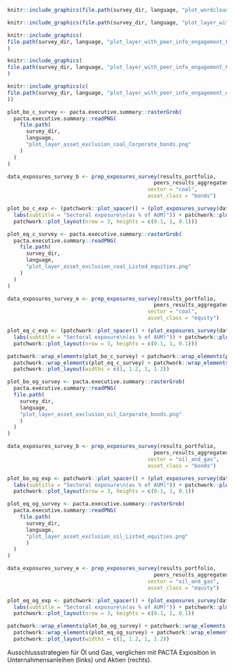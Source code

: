 ```{=latex}

\section{Umfrage zu Klimamassnahmen}

Dieser Abschnitt bietet Einblicke in die Wirksamkeit von Klimamassnahmen auf institutioneller Ebene. Die Ergebnisse basieren auf der ergänzenden qualitativen Umfrage zu Klimamassnahmen. Die Umfrageergebnisse werden mit den Ergebnissen der Peers und den quantitativen Ergebnissen dieses Portfolios verglichen. Bitte beachten Sie, dass die Antworten der Umfrageteilnehmenden auf eigenen Angaben beruhen und nicht von 2DII, RMI und WP überprüft wurden.

\fbox{\begin{minipage}{\textwidth}
\textbf{Erläuterungen zu den unten dargestellten Zielscheibendiagrammen:} Die Zielscheibendiagramme sind neue grafische Darstellungen, die Ihre klimarelevanten Massnahmen abbilden. Jeder Kreis steht für eine klimarelevante Massnahme und ist farblich gekennzeichnet, wenn die Massnahme umgesetzt wurde. Der Wirksamkeitsgrad der Massnahmen nimmt vom äusseren zum inneren Ring und mit der Farbintensität zu. Je mehr Kreise vom äusseren zum inneren Kreis farblich markiert sind, desto ambitionierter sind die Klimamassnahmen Ihrer Institution. Weitere Informationen zu den einzelnen in den Kreisen dargestellten Massnahmen finden Sie im Annex. 
\end{minipage}
}

\begin{esbox}{Initiativen, Klimastrategie und Berichterstattung}[\engagementImage]

Auf der linken Seite sehen Sie die Initiativen, an denen Sie beteiligt sind. Je grösser die Schriftgrösse, desto mehr Peers sind daran beteiligt. In der Mitte sehen Sie ein Zielscheibendiagramm, das Ihre Klimastrategie darstellt. Auf der rechten Seite sehen Sie, wie viele Ihrer Peers alle drei Klimastrategien anwenden, was als Best Practice gilt.

\begin{center}
\begin{minipage}{0.4\textwidth}
```

```r
knitr::include_graphics(file.path(survey_dir, language, "plot_wordcloud.png"))
```

```{=latex}
\end{minipage}%
\hspace{0.15\textwidth}
\begin{minipage}{0.4\textwidth}
```


```r
knitr::include_graphics(file.path(survey_dir, language, "plot_layer_with_peer_info_climate_goals.png"))
```

```{=latex}

\end{minipage}%
\end{center}

(Links) Initiativen, an denen Sie (dunkelblau) und Ihre Peers (hellblau) beteiligt sind. (Rechts) Von Ihnen angewandte Klimastrategien im Vergleich zu denen Ihrer Peers.

\end{esbox}

\begin{esbox}{Engagement bei Portfoliounternehmen nach Sektor}[\engagementImage]

Untersuchungen zeigen, dass Engagement eine der effektivsten Methoden zur Verbesserung der Klimaausrichtung von investierten Unternehmen ist. Die nachstehenden Zielscheibendiagramme zeigen Ihre Engagement-Massnahmen für drei klimarelevante Sektoren und ergänzen damit den vorherigen Abschnitt zur Klimaausrichtung. Daneben wird der Anteil der Peers angegeben, die Best Practices umsetzen, d. h. alle Ebenen abdecken.

\begin{center}
\begin{minipage}{0.3\textwidth}
```

```r
knitr::include_graphics(
file.path(survey_dir, language, "plot_layer_with_peer_info_engagement_Fossil_Fuels.png")
)
```

```{=latex}
\end{minipage}%
\begin{minipage}{0.3\textwidth}
```


```r
knitr::include_graphics(
file.path(survey_dir, language, "plot_layer_with_peer_info_engagement_Power.png")
)
```

```{=latex}
\end{minipage}%
\begin{minipage}{0.3\textwidth}
```


```r
knitr::include_graphics(c(
file.path(survey_dir, language, "plot_layer_with_peer_info_engagement_Automotive.png")
))
```

```{=latex}
\end{minipage}%

Engagement und Peer-Vergleich je Sektor. Links: Fossile Brennstoffe, Mitte: Automobilindustrie, Rechts: Stromerzeigung.

\end{center}

\end{esbox}

\begin{esbox}{Negativ-Screening vs. PACTA-Exposition gegenüber der fossilen Energiebranche}[\engagementImage]

In diesen Grafiken werden die gemeldeten Klimastrategien mit der Exposition gegenüber dem Kohlebergbau sowie der Öl- und Gasförderung verglichen. Wenn Ausschlussstrategien auf institutioneller Ebene angewendet werden, dürfte die Exposition gegenüber diesen Technologien im Vergleich zu den Portfolios Ihrer Peers gleich Null oder sehr gering sein.

\begin{center}
```

```r
plot_bo_c_survey <- pacta.executive.summary::rasterGrob(
  pacta.executive.summary::readPNG(
    file.path(
      survey_dir, 
      language, 
      "plot_layer_asset_exclusion_coal_Corporate_bonds.png"
    )
  )
)

data_exposures_survey_b <- prep_exposures_survey(results_portfolio,
                                               peers_results_aggregated,
                                             sector = "coal",
                                             asset_class = "bonds")

plot_bo_c_exp <- (patchwork::plot_spacer() + (plot_exposures_survey(data_exposures_survey_b) +
  labs(subtitle = "Sectoral exposure\n(as % of AUM)")) + patchwork::plot_spacer() +
  patchwork::plot_layout(nrow = 3, heights = c(0.1, 1, 0.1)))

plot_eq_c_survey <- pacta.executive.summary::rasterGrob(
  pacta.executive.summary::readPNG(
    file.path(
      survey_dir, 
      language, 
      "plot_layer_asset_exclusion_coal_Listed_equities.png"
    )
  )
)

data_exposures_survey_e <- prep_exposures_survey(results_portfolio, 
                                               peers_results_aggregated,
                                             sector = "coal",
                                             asset_class = "equity")

plot_eq_c_exp <- (patchwork::plot_spacer() + (plot_exposures_survey(data_exposures_survey_e) +
  labs(subtitle = "Sectoral exposure\n(as % of AUM)")) + patchwork::plot_spacer() +
  patchwork::plot_layout(nrow = 3, heights = c(0.1, 1, 0.1)))

patchwork::wrap_elements(plot_bo_c_survey) + patchwork::wrap_elements(plot_bo_c_exp) +
  patchwork::wrap_elements(plot_eq_c_survey) + patchwork::wrap_elements(plot_eq_c_exp) +
  patchwork::plot_layout(widths = c(1, 1.2, 1, 1.2))
```

```{=latex}

Ausschlussstrategien für Kohle, verglichen mit PACTA Exposition in Unternahmensanleihen (links) und Aktien (rechts).

```


```r
plot_bo_og_survey <- pacta.executive.summary::rasterGrob(
  pacta.executive.summary::readPNG(
  file.path(
    survey_dir, 
    language, 
    "plot_layer_asset_exclusion_oil_Corporate_bonds.png"
    )
  )
)

data_exposures_survey_b <- prep_exposures_survey(results_portfolio, 
                                               peers_results_aggregated,
                                             sector = "oil_and_gas",
                                             asset_class = "bonds")

plot_bo_og_exp <- patchwork::plot_spacer() + (plot_exposures_survey(data_exposures_survey_b) +
  labs(subtitle = "Sectoral exposure\n(as % of AUM)")) + patchwork::plot_spacer() +
  patchwork::plot_layout(nrow = 3, heights = c(0.1, 1, 0.1))

plot_eq_og_survey <- pacta.executive.summary::rasterGrob(
  pacta.executive.summary::readPNG(
    file.path(
      survey_dir, 
      language, 
      "plot_layer_asset_exclusion_oil_Listed_equities.png"
      )
  )
)

data_exposures_survey_e <- prep_exposures_survey(results_portfolio, 
                                               peers_results_aggregated,
                                             sector = "oil_and_gas",
                                             asset_class = "equity")

plot_eq_og_exp <- patchwork::plot_spacer() + (plot_exposures_survey(data_exposures_survey_e) +
  labs(subtitle = "Sectoral exposure\n(as % of AUM)")) + patchwork::plot_spacer() +
  patchwork::plot_layout(nrow = 3, heights = c(0.1, 1, 0.1))

patchwork::wrap_elements(plot_bo_og_survey) + patchwork::wrap_elements(plot_bo_og_exp) +
  patchwork::wrap_elements(plot_eq_og_survey) + patchwork::wrap_elements(plot_eq_og_exp) +
  patchwork::plot_layout(widths = c(1, 1.2, 1, 1.2))
```

Ausschlussstrategien für Öl und Gas, verglichen mit PACTA Exposition in Unternahmensanleihen (links) und Aktien (rechts).

```{=latex}
\end{center}
\end{esbox}
\newpage
```

